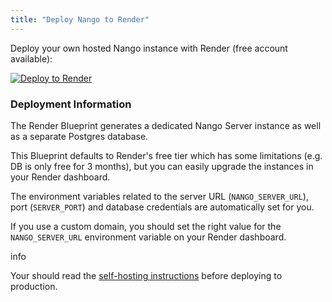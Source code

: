 ```yaml
---
title: "Deploy Nango to Render"
---
```


Deploy your own hosted Nango instance with Render (free account available):

[![Deploy to Render](/images/nango-deploy/deploy-to-render-button.svg)](https://render.com/deploy?repo=https://github.com/NangoHQ/nango-render)

### Deployment Information[](#deployment-information "Direct link to Deployment Information")

The Render Blueprint generates a dedicated Nango Server instance as well as a separate Postgres database.

This Blueprint defaults to Render's free tier which has some limitations (e.g. DB is only free for 3 months), but you can easily upgrade the instances in your Render dashboard.

The environment variables related to the server URL (`NANGO_SERVER_URL`), port (`SERVER_PORT`) and database credentials are automatically set for you.

If you use a custom domain, you should set the right value for the `NANGO_SERVER_URL` environment variable on your Render dashboard.

info

Your should read the [self-hosting instructions](/nango-deploy/oss-instructions) before deploying to production.